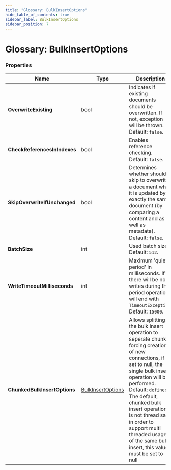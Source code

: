 ```yaml
---
title: "Glossary: BulkInsertOptions"
hide_table_of_contents: true
sidebar_label: BulkInsertOptions
sidebar_position: 7
---
```



# Glossary: BulkInsertOptions

### Properties

| Name | Type | Description |
| ------------- | ------------- | ----- |
| **OverwriteExisting** | bool | Indicates if existing documents should be overwritten. If not, exception will be thrown. Default: `false`. |
| **CheckReferencesInIndexes** | bool | Enables reference checking. Default: `false`. |
| **SkipOverwriteIfUnchanged** | bool | Determines whether should skip to overwrite a document when it is updated by exactly the same document (by comparing a content and as well as metadata). Default: `false`. |
| **BatchSize** | int | Used batch size. Default: `512`. |
| **WriteTimeoutMilliseconds** | int |Maximum 'quiet period' in milliseconds. If there will be no writes during that period operation will end with `TimeoutException`. Default: `15000`.  |
| **ChunkedBulkInsertOptions** | [BulkInsertOptions](chunked-bulk-insert-options) |Allows splitting the bulk insert operation to seperate chunks, forcing creation of new connections, if set to null, the single bulk insert operation will be performed. Default: `defined`. The default, chunked bulk insert operation is not thread safe, in order to support multi threaded usage of the same bulk insert, this value must be set to null |
